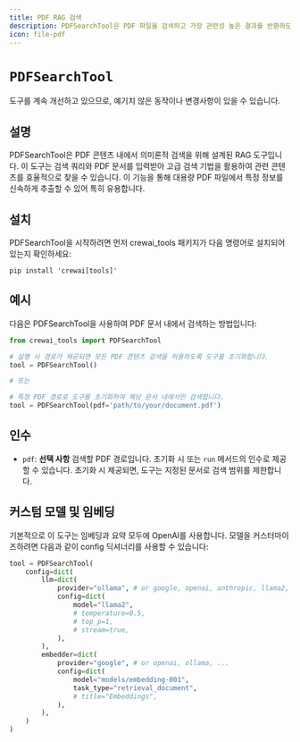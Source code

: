 ```yaml
---
title: PDF RAG 검색
description: PDFSearchTool은 PDF 파일을 검색하고 가장 관련성 높은 결과를 반환하도록 설계되었습니다.
icon: file-pdf
---
```


# `PDFSearchTool`

<Note>
    도구를 계속 개선하고 있으므로, 예기치 않은 동작이나 변경사항이 있을 수 있습니다.
</Note>

## 설명

PDFSearchTool은 PDF 콘텐츠 내에서 의미론적 검색을 위해 설계된 RAG 도구입니다. 이 도구는 검색 쿼리와 PDF 문서를 입력받아 고급 검색 기법을 활용하여 관련 콘텐츠를 효율적으로 찾을 수 있습니다.
이 기능을 통해 대용량 PDF 파일에서 특정 정보를 신속하게 추출할 수 있어 특히 유용합니다.

## 설치

PDFSearchTool을 시작하려면 먼저 crewai_tools 패키지가 다음 명령어로 설치되어 있는지 확인하세요:

```shell
pip install 'crewai[tools]'
```

## 예시
다음은 PDFSearchTool을 사용하여 PDF 문서 내에서 검색하는 방법입니다:

```python Code
from crewai_tools import PDFSearchTool

# 실행 시 경로가 제공되면 모든 PDF 콘텐츠 검색을 허용하도록 도구를 초기화합니다.
tool = PDFSearchTool()

# 또는

# 특정 PDF 경로로 도구를 초기화하여 해당 문서 내에서만 검색합니다.
tool = PDFSearchTool(pdf='path/to/your/document.pdf')
```

## 인수

- `pdf`: **선택 사항** 검색할 PDF 경로입니다. 초기화 시 또는 `run` 메서드의 인수로 제공할 수 있습니다. 초기화 시 제공되면, 도구는 지정된 문서로 검색 범위를 제한합니다.

## 커스텀 모델 및 임베딩

기본적으로 이 도구는 임베딩과 요약 모두에 OpenAI를 사용합니다. 모델을 커스터마이즈하려면 다음과 같이 config 딕셔너리를 사용할 수 있습니다:

```python Code
tool = PDFSearchTool(
    config=dict(
        llm=dict(
            provider="ollama", # or google, openai, anthropic, llama2, ...
            config=dict(
                model="llama2",
                # temperature=0.5,
                # top_p=1,
                # stream=true,
            ),
        ),
        embedder=dict(
            provider="google", # or openai, ollama, ...
            config=dict(
                model="models/embedding-001",
                task_type="retrieval_document",
                # title="Embeddings",
            ),
        ),
    )
)
```
